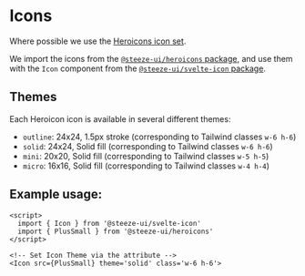 
<Meta title="Ui/Components/Icons" />

# Icons

Where possible we use the [Heroicons icon set](https://heroicons.com/).

We import the icons from the
[`@steeze-ui/heroicons` package](https://github.com/steeze-ui/icons/tree/main/packages/builders/heroicons-builder),
and use them with the `Icon` component from the
[`@steeze-ui/svelte-icon` package](https://github.com/steeze-ui/icons/tree/main/packages/components/svelte-icon).

## Themes

Each Heroicon icon is available in several different themes:

- `outline`: 24x24, 1.5px stroke (corresponding to Tailwind classes `w-6 h-6`)
- `solid`: 24x24, Solid fill (corresponding to Tailwind classes `w-6 h-6`)
- `mini`: 20x20, Solid fill (corresponding to Tailwind classes `w-5 h-5`)
- `micro`: 16x16, Solid fill (corresponding to Tailwind classes `w-4 h-4`)

## Example usage:

```
<script>
  import { Icon } from '@steeze-ui/svelte-icon'
  import { PlusSmall } from '@steeze-ui/heroicons'
</script>

<!-- Set Icon Theme via the attribute -->
<Icon src={PlusSmall} theme='solid' class='w-6 h-6'>
```
